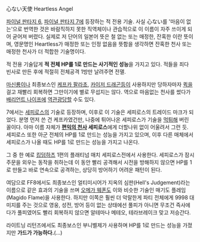 心ない天使
Heartless Angel

[[파이널 판타지 6]], [[파이널 판타지 7]]에 등장하는 적 전용 기술. 사실 心ない를 '마음이 없는'으로 번역한 것은 바람직하지 못한 직역체이나 관습적으로 이 이름이 자주 쓰이게 되어 굳어져 버렸다. 실제로 저 단어의 일본어 뜻은 철 없는 또는 매정한, 잔혹한 이란 뜻이며, 영문명인 Heartless가 매정한 또는 인정 없음을 뜻함을 생각하면 잔혹한 천사 또는 매정한 천사가 더 적합한 기술명이다.

적 전용 기술답게 '''적 전체 HP를 1로 만드는 사기적인 성능'''을 가지고 있다. 적들을 죄다 빈사로 만든 후에 적절히 전체공격 1방만 날려주면 전멸. 

[[마신룡]]이나 최종보스인 [[케프카 팔라초]], [[카이저 드래곤]]등이 사용하지만 당하자마자 [[퀵]]을 걸고 재빨리 회복하면 그만이기에 별로 무섭지는 않다. 역으로 마음없는 천사를 썼다가 [[배리언트 나이프]]에 [[역관광]]당할 수도 있다.

7에서는 [[세피로스]]의 기술로 등장하며, 이후로 이 기술은 세피로스의 트레이드 마크가 되었다. 분명 먼저 쓴 건 케프카였건만, 나중에 튀어나온 세피로스가 기술을 [[먹튀]]해 버린 꼴이다. 아마 이름 자체가 '''[[편익의 천사]] 세피로스'''에게 더할나위 없이 어울려서 그런 듯. 세피로스 또한 아군 전체의 HP를 1로 만드는 성능을 가지고 있으며, 이후 다른 매체에서 세피로스가 나올 때도 HP를 1로 만드는 성능을 가지고 나온다.

그 중 한 예로 [[킹덤하츠]] 1편의 플래티넘 매치 세피로스전에서 사용한다. 세피로스가 잠시 주문을 외우는 동작을 취하는데 이 동안 빨리 공격해서 시전을 방해하지 않으면 HP를 1로 만들고 바로 연속으로 공격하는, 상당히 방어하기 어려운 패턴이 된다.

여담으로 FF8에서도 최종보스인 얼티미시어가 지옥의 심판(Hell's Judgement)라는 이름으로 같은 효과의 기술을 쓰며 [[오메가 웨폰]]도 이와 비슷한 기술인 매기도 플레임(Magido Flame)을 사용한다. 하지만 이쪽은 훨씬 더 악랄한게 파티 전체에게 9998 대미지를 주는 것으로 영웅, 성전, 방어 등이 없는 상태에선 풀피가 아니면 무조건 즉사에다가 풀피였어도 빨리 회복하지 않으면 알테마나 메테오, 테라브레이크 맞고 저승간다.

라이트닝 리턴즈에서도 최종보스인 부니벨제가 사용하며 HP를 1로 만드는 성능을 가졌지만 '''가드가 가능하다.'''(...)
